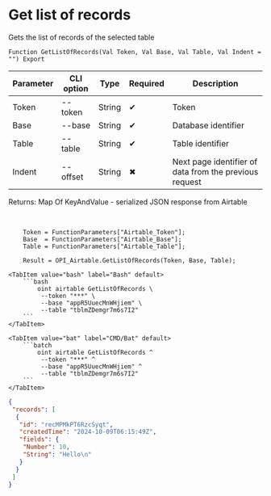 ﻿---
sidebar_position: 1
description: Get list of records and other functions to work with Airtable in the Open Integration Package, a free open-source integration library for 1C:Enterprise 8, OneScript and CLI
keywords: [1C, 1С, 1С:Enterprise, 1С:Enterprise 8.3, API, Integration, Services, Exchange, OneScript, CLI, Airtable]
---


# Get list of records
 Gets the list of records of the selected table



`Function GetListOfRecords(Val Token, Val Base, Val Table, Val Indent = "") Export`

  | Parameter | CLI option | Type | Required | Description |
  |-|-|-|-|-|
  | Token | --token | String | &#x2714; | Token |
  | Base | --base | String | &#x2714; | Database identifier |
  | Table | --table | String | &#x2714; | Table identifier |
  | Indent | --offset | String | &#x2716; | Next page identifier of data from the previous request |

  
  Returns:  Map Of KeyAndValue - serialized JSON response from Airtable

<br/>




```bsl title="1C:Enterprise/OneScript code example"
    Token = FunctionParameters["Airtable_Token"];
    Base  = FunctionParameters["Airtable_Base"];
    Table = FunctionParameters["Airtable_Table"];

    Result = OPI_Airtable.GetListOfRecords(Token, Base, Table);
```
 

 <Tabs>
  
    <TabItem value="bash" label="Bash" default>
        ```bash
            oint airtable GetListOfRecords \
             --token "***" \
             --base "appR5UuecMnWHjiem" \
             --table "tblmZDemgr7m6s7I2"
        ```
    </TabItem>
  
    <TabItem value="bat" label="CMD/Bat" default>
        ```batch
            oint airtable GetListOfRecords ^
             --token "***" ^
             --base "appR5UuecMnWHjiem" ^
             --table "tblmZDemgr7m6s7I2"
        ```
    </TabItem>
</Tabs>


```json title="Result"
{
 "records": [
  {
   "id": "recMPMkPT6RzcSyqt",
   "createdTime": "2024-10-09T06:15:49Z",
   "fields": {
    "Number": 10,
    "String": "Hello\n"
   }
  }
 ]
}
```

